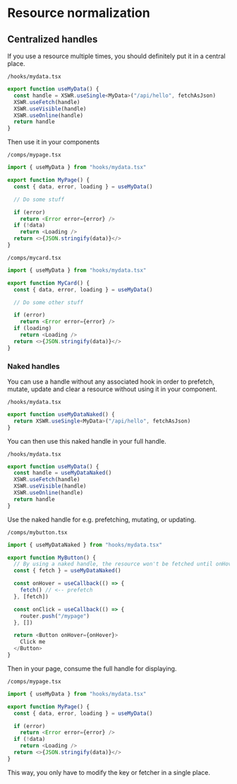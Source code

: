# Resource normalization

## Centralized handles

If you use a resource multiple times, you should definitely put it in a central place.

`/hooks/mydata.tsx`

```typescript
export function useMyData() {
  const handle = XSWR.useSingle<MyData>("/api/hello", fetchAsJson)
  XSWR.useFetch(handle)
  XSWR.useVisible(handle)
  XSWR.useOnline(handle)
  return handle
}
```

Then use it in your components

`/comps/mypage.tsx`

```typescript
import { useMyData } from "hooks/mydata.tsx"

export function MyPage() {
  const { data, error, loading } = useMyData()

  // Do some stuff

  if (error)
    return <Error error={error} />
  if (!data)
    return <Loading />
  return <>{JSON.stringify(data)}</>
}
```

`/comps/mycard.tsx`

```typescript
import { useMyData } from "hooks/mydata.tsx"

export function MyCard() {
  const { data, error, loading } = useMyData()

  // Do some other stuff

  if (error)
    return <Error error={error} />
  if (loading)
    return <Loading />
  return <>{JSON.stringify(data)}</>
}
```

### Naked handles

You can use a handle without any associated hook in order to prefetch, mutate, update and clear a resource without using it in your component.

`/hooks/mydata.tsx`

```typescript
export function useMyDataNaked() {
  return XSWR.useSingle<MyData>("/api/hello", fetchAsJson)
}
```

You can then use this naked handle in your full handle.

`/hooks/mydata.tsx`

```typescript
export function useMyData() {
  const handle = useMyDataNaked()
  XSWR.useFetch(handle)
  XSWR.useVisible(handle)
  XSWR.useOnline(handle)
  return handle
}
```

Use the naked handle for e.g. prefetching, mutating, or updating.

`/comps/mybutton.tsx`

```typescript
import { useMyDataNaked } from "hooks/mydata.tsx"

export function MyButton() {
  // By using a naked handle, the resource won't be fetched until onHover is called
  const { fetch } = useMyDataNaked()

  const onHover = useCallback(() => {
    fetch() // <-- prefetch
  }, [fetch])

  const onClick = useCallback(() => {
    router.push("/mypage")
  }, [])

  return <Button onHover={onHover}>
    Click me
  </Button>
}
```

Then in your page, consume the full handle for displaying.

`/comps/mypage.tsx`

```typescript
import { useMyData } from "hooks/mydata.tsx"

export function MyPage() {
  const { data, error, loading } = useMyData()

  if (error)
    return <Error error={error} />
  if (!data)
    return <Loading />
  return <>{JSON.stringify(data)}</>
}
```

This way, you only have to modify the key or fetcher in a single place.
